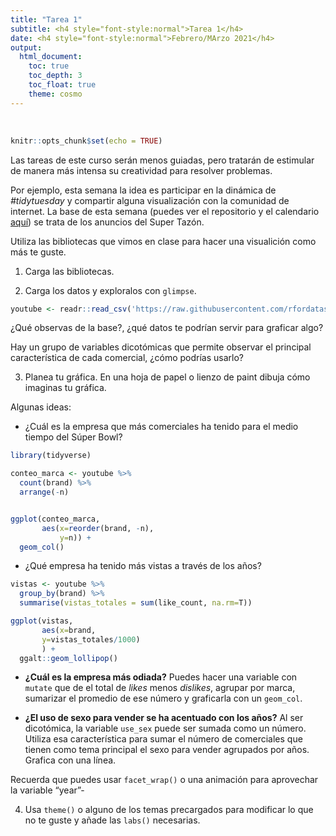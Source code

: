 ```yaml
---
title: "Tarea 1"
subtitle: <h4 style="font-style:normal">Tarea 1</h4>
date: <h4 style="font-style:normal">Febrero/MArzo 2021</h4>
output: 
  html_document:
    toc: true
    toc_depth: 3
    toc_float: true
    theme: cosmo
---
```



<style>
p.comment {
background-color: #DBDBDB;
padding: 10px;
border: 1px solid black;
margin-left: 25px;
border-radius: 5px;
font-style: italic;
}

.figure {
   margin-top: 20px;
   margin-bottom: 20px;
}

h1.title {
  font-weight: bold;
  font-family: Arial;  
}

h2.title {
  font-family: Arial;  
}

</style>


<style type="text/css">
#TOC {
  font-size: 13px;
  font-family: Arial;
}
</style>

\

```r
knitr::opts_chunk$set(echo = TRUE)
```


Las tareas de este curso serán menos guiadas, pero tratarán de estimular de manera más intensa su creatividad para resolver problemas.

Por ejemplo, esta semana la idea es participar en la dinámica de *#tidytuesday* y compartir alguna visualización con la comunidad de internet. La base de esta semana (puedes ver el repositorio y el calendario [aquí](https://github.com/rfordatascience/tidytuesday/blob/master/data/2021/2021-03-02/readme.md)) se trata de los anuncios del Super Tazón. 

Utiliza las bibliotecas que vimos en clase para hacer una visualición como más te guste.


1. Carga las bibliotecas.

2. Carga los datos y exploralos con `glimpse`.

```r
youtube <- readr::read_csv('https://raw.githubusercontent.com/rfordatascience/tidytuesday/master/data/2021/2021-03-02/youtube.csv')
```


¿Qué observas de la base?, ¿qué datos te podrían servir para graficar algo?

Hay un grupo de variables dicotómicas que permite observar el principal característica de cada comercial, ¿cómo podrías usarlo?

3. Planea tu gráfica. En una hoja de papel o lienzo de paint dibuja cómo imaginas tu gráfica.

Algunas ideas:

- ¿Cuál es la empresa que más comerciales ha tenido para el medio tiempo del Súper Bowl?

```r
library(tidyverse)
```


```r
conteo_marca <- youtube %>% 
  count(brand) %>% 
  arrange(-n)


ggplot(conteo_marca,
       aes(x=reorder(brand, -n), 
           y=n)) +
  geom_col()

```


- ¿Qué empresa ha tenido más vistas a través de los años? 

```r
vistas <- youtube %>%
  group_by(brand) %>% 
  summarise(vistas_totales = sum(like_count, na.rm=T)) 

ggplot(vistas,
       aes(x=brand,
       y=vistas_totales/1000)
       ) +
  ggalt::geom_lollipop()
```

- **¿Cuál es la empresa más odiada?** Puedes hacer una variable con `mutate` que de el total de *likes* menos *dislikes*, agrupar por marca, sumarizar  el promedio de ese número y graficarla con un `geom_col`.

- **¿El uso de sexo para vender se ha acentuado con los años?** Al ser dicotómica, la variable `use_sex` puede ser sumada como un número. Utiliza esa característica para sumar el número de comerciales que tienen como tema principal el sexo para vender agrupados por años. Grafica con una línea. 

Recuerda que puedes usar `facet_wrap()` o una animación para aprovechar la variable "year"-


4. Usa `theme()` o alguno de los temas precargados para modificar lo que no te guste y añade las `labs()` necesarias.




